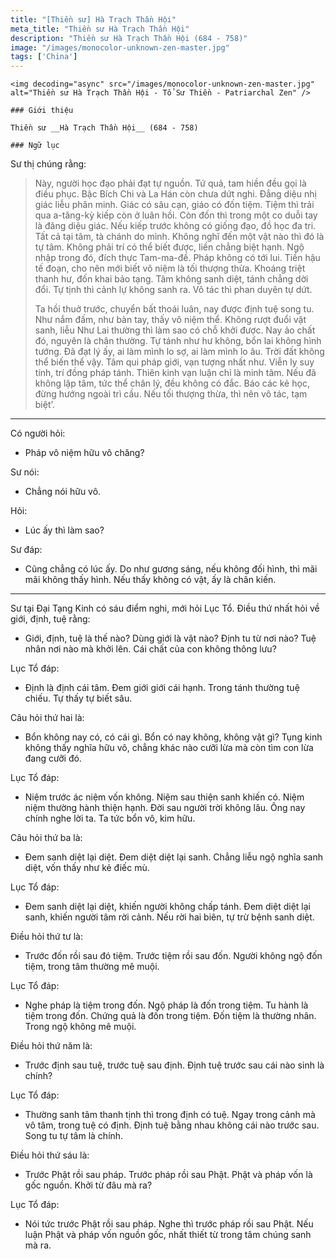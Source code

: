 ```yaml
---
title: "[Thiền sư] Hà Trạch Thần Hội"
meta_title: "Thiền sư Hà Trạch Thần Hội"
description: "Thiền sư Hà Trạch Thần Hội (684 - 758)"
image: "/images/monocolor-unknown-zen-master.jpg"
tags: ['China']
---
```


<div className="grid xl:grid-cols-8 lg:grid-cols-8 md:grid-cols-2 sm:grid-cols-2 xs:grid-cols-1 gap-8 bg-body dark:bg-darkmode-body">

  <div className="lg:col-span-3 md:col-span-1">

    <img decoding="async" src="/images/monocolor-unknown-zen-master.jpg" alt="Thiền sư Hà Trạch Thần Hội - Tổ Sư Thiền - Patriarchal Zen" />

    ### Giới thiệu

    Thiền sư __Hà Trạch Thần Hội__ (684 - 758)

</div>

<div className="lg:col-span-5 md:col-span-1">

    ### Ngữ lục

  Sư thị chúng rằng:

  > Này, người học đạo phải đạt tự nguồn. Tứ quả, tam hiền đều gọi là điều phục.
  Bậc Bích Chi và La Hán còn chưa dứt nghi. Đẳng diệu nhị giác liễu phân minh.
  Giác có sâu cạn, giáo có đốn tiệm. Tiệm thì trải qua a-tăng-kỳ kiếp còn ở luân hồi.
  Còn đốn thì trong một co duỗi tay là đăng diệu giác. Nếu kiếp trước không có giống đạo, đồ học đa tri.
  Tất cả tại tâm, tà chánh do mình. Không nghĩ đến một vật nào thì đó là tự tâm.
  Không phải trí có thể biết được, liền chẳng biệt hạnh. Ngộ nhập trong đó, đích thực Tam-ma-đề.
  Pháp không có tới lui. Tiền hậu tế đoạn, cho nên mới biết vô niệm là tối thượng thừa. Khoáng triệt thanh hư, đốn khai bảo tạng.
  Tâm không sanh diệt, tánh chẳng dời đổi. Tự tịnh thì cảnh lự không sanh ra.
  Vô tác thì phan duyên tự dứt.
  >
  > Ta hồi thuở trước, chuyển bất thoái luân, nay được định tuệ song tu. Như nắm đấm, như bàn tay, thấy vô niệm thể.
  Không rượt đuổi vật sanh, liễu Như Lai thường thì làm sao có chỗ khởi được. Nay ảo chất đó, nguyên là chân thường.
  Tự tánh như hư không, bổn lai không hình tướng. Đã đạt lý ấy, ai làm mình lo sợ, ai làm mình lo âu.
  Trời đất không thể biến thể vậy. Tâm qui pháp giới, vạn tượng nhất như. Viễn ly suy tính, trí đồng pháp tánh.
  Thiên kinh vạn luận chỉ là minh tâm. Nếu đã không lập tâm, tức thể chân lý, đều không có đắc. Báo các kẻ học, đừng hướng ngoài trì cầu.
  Nếu tối thượng thừa, thì nên vô tác, tạm biệt’.

  ***

  Có người hỏi:

  - Pháp vô niệm hữu vô chăng?

  Sư nói:

  - Chẳng nói hữu vô.

  Hỏi:

  - Lúc ấy thì làm sao?

  Sư đáp:

  - Cũng chẳng có lúc ấy. Do như gương sáng, nếu không đối hình, thì mãi mãi không thấy hình. Nếu thấy không có vật, ấy là chân kiến.

  ***

  Sư tại Đại Tạng Kinh có sáu điểm nghi, mới hỏi Lục Tổ. Điều thứ nhất hỏi về giới, định, tuệ rằng:

  - Giới, định, tuệ là thế nào? Dùng giới là vật nào? Định tu từ nơi nào? Tuệ nhân nơi nào mà khởi lên. Cái chất của con không thông lưu?

  Lục Tổ đáp:

  - Định là định cái tâm. Đem giới giới cái hạnh. Trong tánh thường tuệ chiếu. Tự thấy tự biết sâu.

  Câu hỏi thứ hai là:

  - Bổn không nay có, có cái gì. Bổn có nay không, không vật gì? Tụng kinh không thấy nghĩa hữu vô, chẳng khác nào cưỡi lừa mà còn tìm con lừa đang cưỡi đó.

  Lục Tổ đáp:

  - Niệm trước ác niệm vốn không. Niệm sau thiện sanh khiến có. Niệm niệm thường hành thiện hạnh. Đời sau người trời không lâu. Ông nay chính nghe lời ta. Ta tức bổn vô, kim hữu.

  Câu hỏi thứ ba là:

  - Đem sanh diệt lại diệt. Đem diệt diệt lại sanh. Chẳng liễu ngộ nghĩa sanh diệt, vốn thấy như kẻ điếc mù.

  Lục Tổ đáp:

  - Đem sanh diệt lại diệt, khiến người không chấp tánh. Đem diệt diệt lại sanh, khiến người tâm rời cảnh. Nếu rời hai biên, tự trừ bệnh sanh diệt.

  Điều hỏi thứ tư là:

  - Trước đốn rồi sau đó tiệm. Trước tiệm rồi sau đốn. Người không ngộ đốn tiệm, trong tâm thường mê muội.

  Lục Tổ đáp:

  - Nghe pháp là tiệm trong đốn. Ngộ pháp là đốn trong tiệm. Tu hành là tiệm trong đốn. Chứng quả là đốn trong tiệm. Đốn tiệm là thường nhân. Trong ngộ không mê muội.

  Điều hỏi thứ năm là:

  - Trước định sau tuệ, trước tuệ sau định. Định tuệ trước sau cái nào sinh là chính?

  Lục Tổ đáp:

  - Thường sanh tâm thanh tịnh thì trong định có tuệ. Ngay trong cảnh mà vô tâm, trong tuệ có định. Định tuệ bằng nhau không cái nào trước sau. Song tu tự tâm là chính.

  Điều hỏi thứ sáu là:

  - Trước Phật rồi sau pháp. Trước pháp rồi sau Phật. Phật và pháp vốn là gốc nguồn. Khởi từ đâu mà ra?

  Lục Tổ đáp:

  - Nói tức trước Phật rồi sau pháp. Nghe thì trước pháp rồi sau Phật. Nếu luận Phật và pháp vốn nguồn gốc, nhất thiết từ trong tâm chúng sanh mà ra.



</div>

</div>
